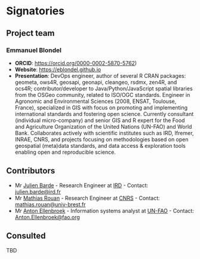 # Signatories
<!-- 
This section provides the ISC with a view of the support received from the community for a proposal. Acceptance isn't predicated on popularity but community acceptance is important.  Willingness to accept outside input is also a good marker for project delivery. 

An optional section would be for R-Core signatories where changes to R are proposed.
-->

## Project team

### Emmanuel Blondel

* **ORCID**: [https://orcid.org/0000-0002-5870-5762](https://orcid.org/0000-0002-5870-5762))
* **Website**: [https://eblondel.github.io](https://eblondel.github.io)
* **Presentation**: DevOps engineer, author of several R CRAN packages: geometa, ows4R, geosapi, geonapi, cleangeo, rsdmx, zen4R, and ocs4R; contributor/developer to Java/Python/JavaScript spatial libraries from the OSGeo community, related to ISO/OGC standards. Engineer in Agronomic and Environmental Sciences (2008, ENSAT, Toulouse, France), specialized in GIS with focus on promoting and implementing international standards and fostering open science. Currently consultant (individual micro-company) and senior GIS and R expert for the Food and Agriculture Organization of the United Nations (UN-FAO) and World Bank. Collaborates actively with scientific institutes such as IRD, Ifremer, INRAE, CNRS, and projects focusing on methodologies based on open geospatial (meta)data standards, and data access & exploration tools enabling open and reproducible science.

## Contributors
<!-- 
Who are the people who have actively helped with this proposal but won't necessarily be on the core project team later?
-->

* Mr [Julien Barde](https://orcid.org/0000-0002-3519-6141) - Research Engineer at [IRD](https://en.ird.fr/) - Contact: [julien.barde@ird.fr](mailto:julien.barde@ird.fr)
* Mr [Mathias Rouan](https://letg.cnrs.fr/auteur32.html) - Research Engineer at [CNRS](https://letg.cnrs.fr) - Contact: [mathias.rouan@univ-brest.fr](mailto:mathias.rouan@univ-brest.fr)
* Mr [Anton Ellenbroek](https://www.linkedin.com/in/anton-ellenbroek-19b4708) - Information systems analyst at [UN-FAO](https://www.fao.org) - Contact: [Anton.Ellenbroek@fao.org](mailto:Anton.Ellenbroek@fao.org)


## Consulted
<!-- 
Who has been given the opportunity to provide feedback on the proposal? This should include any R Consortium & ISC members who the proposal has been discussed with.
-->

TBD
